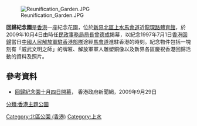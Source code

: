 [[File:Reunification_Garden.JPG|thumb]]

'''回歸紀念園'''是[[香港|香港]]一座紀念花園，位於[[新界|新界]][[北區_(香港)|北區]][[上水|上水]][[馬會道|馬會道]]近[[龍琛路體育館|龍琛路體育館]]，於2009年10月4日由時任[[民政事務局局長|民政事務局局長]][[曾德成|曾德成]]揭幕，以紀念1997年7月1日[[香港回歸|香港回歸]]當日[[中國人民解放軍駐香港部隊|中國人民解放軍駐香港部隊]]途經[[馬會道|馬會道]]進駐香港的時刻。紀念物件包括一塊刻有「威武文明之師」的牌匾、解放軍軍人雕塑銅像以及新界各區慶祝香港回歸活動的資料及照片。

==參考資料==
*[http://archive.news.gov.hk/isd/ebulletin/tc/category/healthandcommunity/090929/html/090929tc05007.htm 回歸紀念園十月四日開幕 ]{{Wayback|url=http://archive.news.gov.hk/isd/ebulletin/tc/category/healthandcommunity/090929/html/090929tc05007.htm |date=20150620020506 }}， 香港政府新聞網，2009年9月29日

[[Category:北區公園_(香港)|Category:北區公園 (香港)]]

[[分類:香港主題公園|分類:香港主題公園]]
[[Category:上水|Category:上水]]